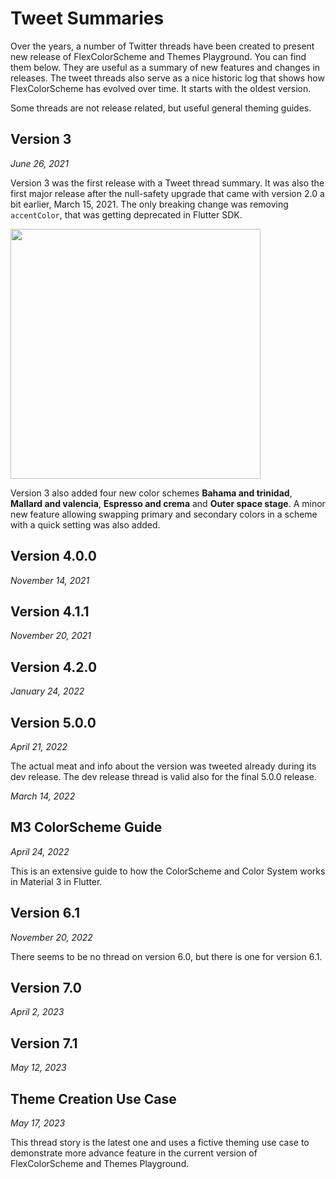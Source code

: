 # Tweet Summaries

Over the years, a number of Twitter threads have been created to present new release of FlexColorScheme and Themes Playground. You can find them below. They are useful as a summary of new features and changes in releases. The tweet threads also serve as a nice historic log that shows how FlexColorScheme has evolved over time. It starts with the oldest version.

Some threads are not release related, but useful general theming guides.

## Version 3 
_June 26, 2021_

Version 3 was the first release with a Tweet thread summary. It was also the first major release after the null-safety upgrade that came with version 2.0 a bit earlier, March 15, 2021. The only breaking change was removing `accentColor`, that was getting deprecated in Flutter SDK.

[<img src="https://raw.githubusercontent.com/rydmike/flex_color_scheme_docs/master/docs/images/fcs-v3-tweet.jpg" width="400"/>](https://twitter.com/RydMike/status/1408863960514895873)

Version 3 also added four new color schemes **Bahama and trinidad**, **Mallard and valencia**, **Espresso and crema** and **Outer space stage**. A minor new feature allowing swapping primary and secondary colors in a scheme with a quick setting was also added.

<Tweet id="1408863960514895873" cards />

## Version 4.0.0
_November 14, 2021_

<Tweet id="1459984929631215618" cards />

## Version 4.1.1
_November 20, 2021_

<Tweet id="1461961956164874241" cards />

## Version 4.2.0
_January 24, 2022_

<Tweet id="1485684767249125378" cards />

## Version 5.0.0
_April 21, 2022_

<Tweet id="1517005624814493696" cards />

The actual meat and info about the version was tweeted already during its dev release. The dev release thread is valid also for the final 5.0.0 release.

_March 14, 2022_

<Tweet id="1503224831122321409" cards />

## M3 ColorScheme Guide
_April 24, 2022_

This is an extensive guide to how the ColorScheme and Color System works in Material 3 in Flutter.

<Tweet id="1518201439780282370" cards/>

## Version 6.1 
_November 20, 2022_

There seems to be no thread on version 6.0, but there is one for version 6.1.

<Tweet id="1594165376102944768" cards />

## Version 7.0 
_April 2, 2023_

<Tweet id="1642621032744775682" cards />


## Version 7.1 
_May 12, 2023_

<Tweet id="1656877908038766593" cards />


## Theme Creation Use Case 
_May 17, 2023_

This thread story is the latest one and uses a fictive theming use case to demonstrate more advance feature in the current version of FlexColorScheme and Themes Playground.

<Tweet id="1658657667622248449" cards />